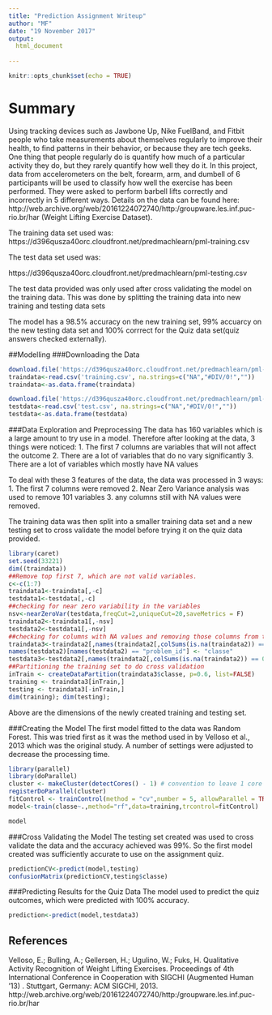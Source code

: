 ```yaml
---
title: "Prediction Assignment Writeup"
author: "MF"
date: "19 November 2017"
output:
  html_document
    
---
```


```r
knitr::opts_chunk$set(echo = TRUE)

```
# Summary
Using tracking devices such as Jawbone Up, Nike FuelBand, and Fitbit people who take measurements about themselves regularly to improve their health, to find patterns in their behavior, or because they are tech geeks. One thing that people regularly do is quantify how much of a particular activity they do, but they rarely quantify how well they do it. In this project, data from accelerometers on the belt, forearm, arm, and dumbell of 6 participants will be used to classify how well the exercise has been performed. They were asked to perform barbell lifts correctly and incorrectly in 5 different ways. Details on the data can be found here:  http://web.archive.org/web/20161224072740/http:/groupware.les.inf.puc-rio.br/har (Weight Lifting Exercise Dataset).

The training data set used was:
https://d396qusza40orc.cloudfront.net/predmachlearn/pml-training.csv

The test data set used was:

https://d396qusza40orc.cloudfront.net/predmachlearn/pml-testing.csv

The test data provided was only used after cross validating the model on the training data. This was done by splitting the training data into new training and testing data sets

The model has a 98.5% accuracy on the new training set, 99% accuarcy on the new testing data set and 100% corrrect for the Quiz data set(quiz answers checked externally).

##Modelling 
###Downloading the Data
```r
download.file('https://d396qusza40orc.cloudfront.net/predmachlearn/pml-training.csv','training.csv')
traindata<-read.csv('training.csv', na.strings=c("NA","#DIV/0!",""))
traindata<-as.data.frame(traindata)
```
```r
download.file('https://d396qusza40orc.cloudfront.net/predmachlearn/pml-testing.csv','test.csv')
testdata<-read.csv('test.csv', na.strings=c("NA","#DIV/0!",""))
testdata<-as.data.frame(testdata)
```
###Data Exploration and Preprocessing
The data has 160 variables which is a large amount to try use in a model. Therefore after looking at the data, 3 things were noticed:
1. The first 7 columns are variables that will not affect the outcome
2. There are a lot of variables that do no vary significantly
3. There are a lot of variables which mostly have NA values  

To deal with these 3 features of the data, the data was processed in 3 ways:
1. The first 7 columns were removed
2. Near Zero Variance analysis was used to remove 101 variables
3. any columns still with NA values were removed.

The training data was then split into a smaller training data set and a new testing set to cross validate the model before trying it on the quiz data provided.

```r
library(caret)
set.seed(33221)
dim((traindata))
##Remove top first 7, which are not valid variables.
c<-c(1:7)
traindata1<-traindata[,-c]
testdata1<-testdata[,-c]
##checking for near zero variability in the variables
nsv<-nearZeroVar(testdata,freqCut=2,uniqueCut=20,saveMetrics = F)
traindata2<-traindata1[,-nsv]
testdata2<-testdata1[,-nsv]
##checking for columns with NA values and removing those columns from the variables
traindata3<-traindata2[,names(traindata2[,colSums(is.na(traindata2)) == 0])]
names(testdata2)[names(testdata2) == "problem_id"] <- "classe"
testdata3<-testdata2[,names(traindata2[,colSums(is.na(traindata2)) == 0])]
##Partitioning the training set to do cross validation
inTrain <- createDataPartition(traindata3$classe, p=0.6, list=FALSE)
training <- traindata3[inTrain,]
testing <- traindata3[-inTrain,]
dim(training); dim(testing);
```
Above are the dimensions of the newly created training and testing set.

###Creating the Model
The first model fitted to the data was Random Forest. This was tried first as it was the method used in by Velloso et al., 2013 which was the original study. A number of settings were adjusted to decrease the processing time.
```r
library(parallel)
library(doParallel)
cluster <- makeCluster(detectCores() - 1) # convention to leave 1 core for OS
registerDoParallel(cluster)
fitControl <- trainControl(method = "cv",number = 5, allowParallel = TRUE)    
model<-train(classe~.,method="rf",data=training,trcontrol=fitControl)
```
```r
model
```

###Cross Validating the Model
The testing set created was used to cross validate the data and the accuracy achieved was 99%. So the first model created was sufficiently accurate to use on the assignment quiz.
```r
predictionCV<-predict(model,testing)
confusionMatrix(predictionCV,testing$classe)
```

###Predicting Results for the Quiz Data
The model used to predict the quiz outcomes, which were predicted with 100% accuracy.
```r
prediction<-predict(model,testdata3)
```


## References
Velloso, E.; Bulling, A.; Gellersen, H.; Ugulino, W.; Fuks, H. Qualitative Activity Recognition of Weight Lifting Exercises. Proceedings of 4th International Conference in Cooperation with SIGCHI (Augmented Human '13) . Stuttgart, Germany: ACM SIGCHI, 2013.
http://web.archive.org/web/20161224072740/http:/groupware.les.inf.puc-rio.br/har
